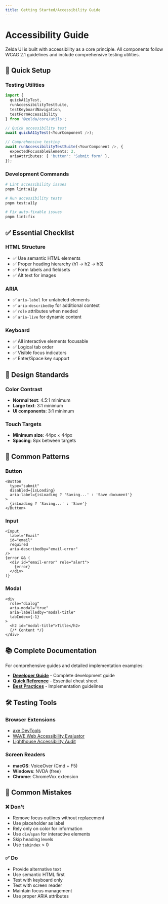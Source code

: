 ```yaml
---
title: Getting Started/Accessibility Guide
---
```


# Accessibility Guide

Zelda UI is built with accessibility as a core principle. All components follow WCAG 2.1 guidelines and include comprehensive testing utilities.

## 🚀 Quick Setup

### Testing Utilities
```typescript
import { 
  quickA11yTest,
  runAccessibilityTestSuite,
  testKeyboardNavigation,
  testFormAccessibility 
} from '@zelda/core/utils';

// Quick accessibility test
await quickA11yTest(<YourComponent />);

// Comprehensive testing
await runAccessibilityTestSuite(<YourComponent />, {
  expectedFocusableElements: 2,
  ariaAttributes: { 'button': 'Submit form' },
});
```

### Development Commands
```bash
# Lint accessibility issues
pnpm lint:a11y

# Run accessibility tests
pnpm test:a11y

# Fix auto-fixable issues
pnpm lint:fix
```

## ✅ Essential Checklist

### HTML Structure
- ✅ Use semantic HTML elements
- ✅ Proper heading hierarchy (h1 → h2 → h3)
- ✅ Form labels and fieldsets
- ✅ Alt text for images

### ARIA
- ✅ `aria-label` for unlabeled elements
- ✅ `aria-describedby` for additional context
- ✅ `role` attributes when needed
- ✅ `aria-live` for dynamic content

### Keyboard
- ✅ All interactive elements focusable
- ✅ Logical tab order
- ✅ Visible focus indicators
- ✅ Enter/Space key support

## 🎨 Design Standards

### Color Contrast
- **Normal text**: 4.5:1 minimum
- **Large text**: 3:1 minimum
- **UI components**: 3:1 minimum

### Touch Targets
- **Minimum size**: 44px × 44px
- **Spacing**: 8px between targets

## 🔧 Common Patterns

### Button
```tsx
<Button
  type="submit"
  disabled={isLoading}
  aria-label={isLoading ? 'Saving...' : 'Save document'}
>
  {isLoading ? 'Saving...' : 'Save'}
</Button>
```

### Input
```tsx
<Input
  label="Email"
  id="email"
  required
  aria-describedby="email-error"
/>
{error && (
  <div id="email-error" role="alert">
    {error}
  </div>
)}
```

### Modal
```tsx
<div
  role="dialog"
  aria-modal="true"
  aria-labelledby="modal-title"
  tabIndex={-1}
>
  <h2 id="modal-title">Title</h2>
  {/* Content */}
</div>
```

## 📚 Complete Documentation

For comprehensive guides and detailed implementation examples:

- **[Developer Guide](https://github.com/goodcallmike/zelda-ui/blob/main/docs/ACCESSIBILITY_DEVELOPER_GUIDE.md)** - Complete development guide
- **[Quick Reference](https://github.com/goodcallmike/zelda-ui/blob/main/docs/ACCESSIBILITY_QUICK_REFERENCE.md)** - Essential cheat sheet
- **[Best Practices](https://github.com/goodcallmike/zelda-ui/blob/main/docs/ACCESSIBILITY_BEST_PRACTICES.md)** - Implementation guidelines

## 🛠️ Testing Tools

### Browser Extensions
- [axe DevTools](https://www.deque.com/axe/devtools/)
- [WAVE Web Accessibility Evaluator](https://wave.webaim.org/)
- [Lighthouse Accessibility Audit](https://developers.google.com/web/tools/lighthouse)

### Screen Readers
- **macOS**: VoiceOver (Cmd + F5)
- **Windows**: NVDA (free)
- **Chrome**: ChromeVox extension

## 🚫 Common Mistakes

### ❌ Don't
- Remove focus outlines without replacement
- Use placeholder as label
- Rely only on color for information
- Use `div`/`span` for interactive elements
- Skip heading levels
- Use `tabindex` > 0

### ✅ Do
- Provide alternative text
- Use semantic HTML first
- Test with keyboard only
- Test with screen reader
- Maintain focus management
- Use proper ARIA attributes